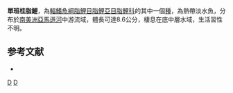 {{Speciesbox
| taxon = Charax unimaculatus
| status = NE
| status_system = IUCN3.1
| authority =  [[Lucena|Lucena]], 1989
| synonyms = 
}}
'''單班桂脂鯉'''，為[[輻鰭魚綱|輻鰭魚綱]][[脂鯉目|脂鯉目]][[脂鯉亞目|脂鯉亞目]][[脂鯉科|脂鯉科]]的其中一個[[種|種]]，為熱帶淡水魚，分布於[[南美洲|南美洲]][[亞馬遜河|亞馬遜河]]中游流域，體長可達8.6公分，棲息在底中層水域，生活習性不明。

==参考文献==
{{refbegin}}
*{{FishBase_species|genus=Charax|species=unimaculatus|year=2013|month=11}}
{{refend}}

{{Taxonbar|from=Q5510470}}

[[Category:桂脂鯉屬|D]]
[[Category:1989年描述的鱼类|D]]


{{魚類小作品}}